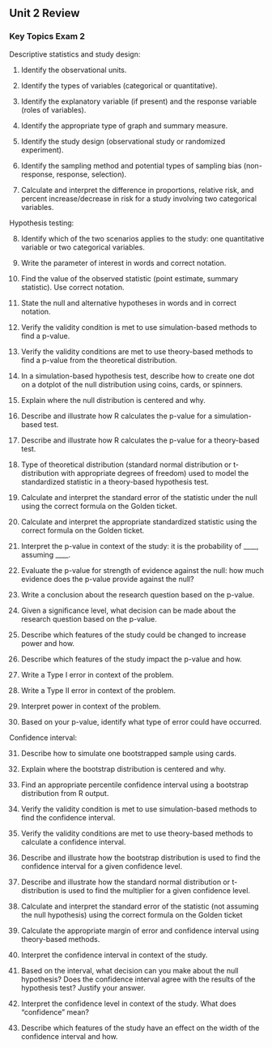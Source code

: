 ## Unit 2 Review

### Key Topics Exam 2

Descriptive statistics and study design:

1.	Identify the observational units.

2.	Identify the types of variables (categorical or quantitative).

3.	Identify the explanatory variable (if present) and the response variable (roles of variables).

4.	Identify the appropriate type of graph and summary measure.

5.	Identify the study design (observational study or randomized experiment).

6.	Identify the sampling method and potential types of sampling bias (non-response, response, selection).

7.	Calculate and interpret the difference in proportions, relative risk, and percent increase/decrease in risk for a study involving two categorical variables.

Hypothesis testing:

8.	Identify which of the two scenarios applies to the study: one quantitative variable or two categorical variables.

9.	Write the parameter of interest in words and correct notation.

10.	Find the value of the observed statistic (point estimate, summary statistic). Use correct notation.

11.	State the null and alternative hypotheses in words and in correct notation.

12.	Verify the validity condition is met to use simulation-based methods to find a p-value.

13.	Verify the validity conditions are met to use theory-based methods to find a p-value from the theoretical distribution.

14.	In a simulation-based hypothesis test, describe how to create one dot on a dotplot of the null distribution using coins, cards, or spinners. 

15.	Explain where the null distribution is centered and why.

16.	Describe and illustrate how R calculates the p-value for a simulation-based test.

17.	Describe and illustrate how R calculates the p-value for a theory-based test.

18.	Type of theoretical distribution (standard normal distribution or t-distribution with appropriate degrees of freedom) used to model the standardized statistic in a theory-based hypothesis test.

19.	Calculate and interpret the standard error of the statistic under the null using the correct formula on the Golden ticket.

20.	Calculate and interpret the appropriate standardized statistic using the correct formula on the Golden ticket.

21.	Interpret the p-value in context of the study: it is the probability of ____, assuming ____.

22.	Evaluate the p-value for strength of evidence against the null: how much evidence does the p-value provide against the null?

23.	Write a conclusion about the research question based on the p-value.

24.	Given a significance level, what decision can be made about the research question based on the p-value.

25.	Describe which features of the study could be changed to increase power and how.

26.	Describe which features of the study impact the p-value and how.

27.	Write a Type I error in context of the problem.

28.	Write a Type II error in context of the problem.

29.	Interpret power in context of the problem.

30.	Based on your p-value, identify what type of error could have occurred.

Confidence interval:

31.	Describe how to simulate one bootstrapped sample using cards.

32.	Explain where the bootstrap distribution is centered and why.

33.	Find an appropriate percentile confidence interval using a bootstrap distribution from R output.

34.	Verify the validity condition is met to use simulation-based methods to find the confidence interval.

35.	Verify the validity conditions are met to use theory-based methods to calculate a confidence interval.

36.	Describe and illustrate how the bootstrap distribution is used to find the confidence interval for a given confidence level.

37.	Describe and illustrate how the standard normal distribution or t-distribution is used to find the multiplier for a given confidence level.

38.	Calculate and interpret the standard error of the statistic (not assuming the null hypothesis) using the correct formula on the Golden ticket

39.	Calculate the appropriate margin of error and confidence interval using theory-based methods.

40.	Interpret the confidence interval in context of the study.

41.	Based on the interval, what decision can you make about the null hypothesis?  Does the confidence interval agree with the results of the hypothesis test?  Justify your answer.

42.	Interpret the confidence level in context of the study.  What does “confidence” mean?

43.	Describe which features of the study have an effect on the width of the confidence interval and how.

\newpage

